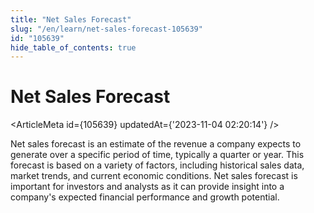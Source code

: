 ```yaml
---
title: "Net Sales Forecast"
slug: "/en/learn/net-sales-forecast-105639"
id: "105639"
hide_table_of_contents: true
---
```



# Net Sales Forecast

<ArticleMeta id={105639} updatedAt={'2023-11-04 02:20:14'} />
<div className='border-solid border-b border-t-0 my-4 border-[var(--ifm-color-gray-300)]' />

Net sales forecast is an estimate of the revenue a company expects to generate over a specific period of time, typically a quarter or year. This forecast is based on a variety of factors, including historical sales data, market trends, and current economic conditions. Net sales forecast is important for investors and analysts as it can provide insight into a company's expected financial performance and growth potential.
